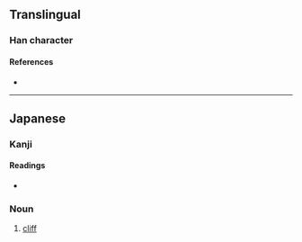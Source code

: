 {{character info/new}}
==Translingual==

===Han character===
{{Han char|rn=32|rad=土|as=06|sn=9|four=|canj=GHON|ids=⿰土行}}

====References====
* {{Han ref|kx=0228.291|hdz=10440.021|uh=57B3|ud=22451}}

----

==Japanese==

===Kanji===
{{ja-kanji|grade=|rs=土06}}

====Readings====
* {{ja-readings|on=|kun=[[がけ]] (gake)}}

===Noun===
{{ja-noun|がけ}}

# [[cliff]]